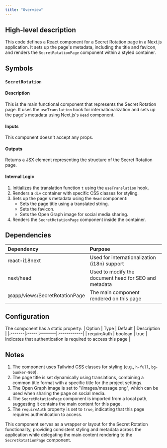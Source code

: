 ```yaml
---
title: "Overview"
---
```


## High-level description
This code defines a React component for a Secret Rotation page in a Next.js application. It sets up the page's metadata, including the title and favicon, and renders the `SecretRotationPage` component within a styled container.

## Symbols

### `SecretRotation`
#### Description
This is the main functional component that represents the Secret Rotation page. It uses the `useTranslation` hook for internationalization and sets up the page's metadata using Next.js's `Head` component.

#### Inputs
This component doesn't accept any props.

#### Outputs
Returns a JSX element representing the structure of the Secret Rotation page.

#### Internal Logic
1. Initializes the translation function `t` using the `useTranslation` hook.
2. Renders a `div` container with specific CSS classes for styling.
3. Sets up the page's metadata using the `Head` component:
   - Sets the page title using a translated string.
   - Sets the favicon.
   - Sets the Open Graph image for social media sharing.
4. Renders the `SecretRotationPage` component inside the container.

## Dependencies
| Dependency | Purpose |
|:-----------|:--------|
| react-i18next | Used for internationalization (i18n) support |
| next/head | Used to modify the document head for SEO and metadata |
| @app/views/SecretRotationPage | The main component rendered on this page |

## Configuration
The component has a static property:
| Option | Type | Default | Description |
|:-------|:-----|:--------|:------------|
| requireAuth | boolean | true | Indicates that authentication is required to access this page |

## Notes
1. The component uses Tailwind CSS classes for styling (e.g., `h-full`, `bg-bunker-800`).
2. The page title is set dynamically using translations, combining a common title format with a specific title for the project settings.
3. The Open Graph image is set to "/images/message.png", which can be used when sharing the page on social media.
4. The `SecretRotationPage` component is imported from a local path, suggesting it contains the main content for this page.
5. The `requireAuth` property is set to `true`, indicating that this page requires authentication to access.

This component serves as a wrapper or layout for the Secret Rotation functionality, providing consistent styling and metadata across the application while delegating the main content rendering to the `SecretRotationPage` component.